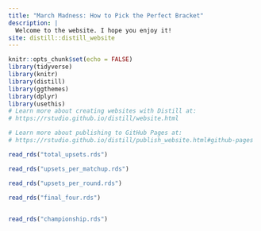 ```yaml
---
title: "March Madness: How to Pick the Perfect Bracket"
description: |
  Welcome to the website. I hope you enjoy it!
site: distill::distill_website
---
```


```r
knitr::opts_chunk$set(echo = FALSE)
library(tidyverse)
library(knitr)
library(distill)
library(ggthemes)
library(dplyr)
library(usethis)
# Learn more about creating websites with Distill at:
# https://rstudio.github.io/distill/website.html

# Learn more about publishing to GitHub Pages at:
# https://rstudio.github.io/distill/publish_website.html#github-pages

```

```r
read_rds("total_upsets.rds")

```

```r
read_rds("upsets_per_matchup.rds")

```

```r
read_rds("upsets_per_round.rds")

```

```r
read_rds("final_four.rds")
  
```

```r
read_rds("championship.rds")

```

